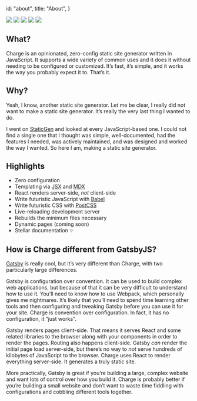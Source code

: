 
  id: "about",
  title: "About",
}


<div className="container" style={{ textAlign: "center" }}>
  <Logotype as="h1" style={{ fontSize: "3rem" }} />
</div>

<div style={{ height: "2rem" }} />

[![](https://badgen.net/travis/brandonweiss/charge?icon=travis)](https://www.travis-ci.com/brandonweiss/charge)
[![](https://badgen.net/npm/v/@static/charge?icon=npm)](https://www.npmjs.com/package/@static/charge)
![](https://badgen.net/npm/node/@static/charge)
[![](https://badgen.net/david/dep/brandonweiss/charge)](https://david-dm.org/brandonweiss/charge)
![](https://badgen.net/badge/documentation/lit/purple)

## What?

Charge is an opinionated, zero-config static site generator written in JavaScript. It supports a wide variety of common uses and it does it without needing to be configured or customized. It’s fast, it’s simple, and it works the way you probably expect it to. That’s it.

## Why?

Yeah, I know, another static site generator. Let me be clear, I really did not want to make a static site generator. It’s really the very last thing I wanted to do.

I went on [StaticGen][static-gen] and looked at every JavaScript-based one. I could not find a single one that I thought was simple, well-documented, had the features I needed, was actively maintained, and was designed and worked the way I wanted. So here I am, making a static site generator.

## Highlights

- Zero configuration
- Templating via [JSX][jsx] and [MDX][mdx]
- React renders server-side, _not_ client-side
- Write futuristic JavaScript with [Babel][babel]
- Write futuristic CSS with [PostCSS][postcss]
- Live-reloading development server
- Rebuilds the minimum files necessary
- Dynamic pages (coming soon)
- Stellar documentation ✨

## How is Charge different from GatsbyJS?

[Gatsby][gatsby] is really cool, but it’s very different than Charge, with two particularly large differences.

Gatsby is configuration over convention. It can be used to build complex web applications, but because of that it can be very difficult to understand how to use it. You’ll need to know how to use Webpack, which personally gives me nightmares. It’s likely that you’ll need to spend time learning other tools and then configuring and tweaking Gatsby before you can use it for your site. Charge is convention over configuration. In fact, it has no configuration, it “just works”.

Gatsby renders pages client-side. That means it serves React and some related libraries to the browser along with your components in order to render the pages. Routing also happens client-side. Gatsby _can_ render the initial page load server-side, but there’s no way to _not_ serve hundreds of kilobytes of JavaScript to the browser. Charge uses React to render everything server-side. It generates a truly static site.

More practically, Gatsby is great if you’re building a large, complex website and want lots of control over how you build it. Charge is probably better if you’re building a small website and don’t want to waste time fiddling with configurations and cobbling different tools together.

[static-gen]: https://www.staticgen.com
[jsx]: https://reactjs.org/docs/introducing-jsx.html
[mdx]: https://github.com/mdx-js/mdx
[babel]: https://babeljs.io
[postcss]: https://postcss.org
[gatsby]: https://www.gatsbyjs.org
